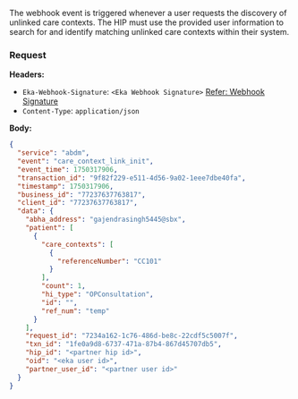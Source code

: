 The webhook event is triggered whenever a user requests the discovery of unlinked care contexts. The HIP must use the provided user information to search for and identify matching unlinked
care contexts within their system.

### Request
**Headers:**

- `Eka-Webhook-Signature`: `<Eka Webhook Signature>`  [Refer: Webhook Signature](/api-reference/connect/webhooks/webhook-signature)
- `Content-Type`: `application/json`

**Body:**

```json
{
  "service": "abdm",
  "event": "care_context_link_init",
  "event_time": 1750317906,
  "transaction_id": "9f82f229-e511-4d56-9a02-1eee7dbe40fa",
  "timestamp": 1750317906,
  "business_id": "77237637763817",
  "client_id": "77237637763817",
  "data": {
    "abha_address": "gajendrasingh5445@sbx",
    "patient": [
      {
        "care_contexts": [
          {
            "referenceNumber": "CC101"
          }
        ],
        "count": 1,
        "hi_type": "OPConsultation",
        "id": "",
        "ref_num": "temp"
      }
    ],
    "request_id": "7234a162-1c76-486d-be8c-22cdf5c5007f",
    "txn_id": "1fe0a9d8-6737-471a-87b4-867d45707db5",
    "hip_id": "<partner hip id>",
    "oid": "<eka user id>",
    "partner_user_id": "<partner user id>"
  }
}
```
